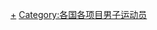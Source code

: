 {{Categories by country|nocat}}

[[Category:各國現代五項運動員|+]]
[[Category:各国各项目男子运动员|Category:各国各项目男子运动员]]